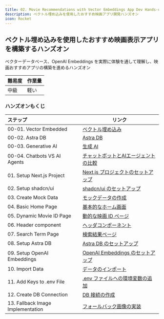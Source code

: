 ```yaml
---
title: 02. Movie Recommendations with Vector Embeddings App Dev Hands-on
description: ベクトル埋め込みを使用したおすすめ映画アプリ開発ハンズオン
icon: Rocket
---
```


## ベクトル埋め込みを使用したおすすめ映画表示アプリを構築するハンズオン

ベクターデータベース、OpenAI Embeddings を実際に体験を通して理解し、映画おすすめアプリの構築を進めるハンズオン

|難易度 |作業量 |
|:-- |:-- |
|中級 |軽い |

### ハンズオンもくじ

|ステップ |リンク |
|:-- |-- |
|00-01. Vector Embedded |[ベクトル埋め込み](./02-movie-recommendations-app/00_01_vector_embedded) |
|00-02. Astra DB |[Astra DB](./02-movie-recommendations-app/00_02_astra_db) |
|00-03. Generative AI |[生成 AI](./02-movie-recommendations-app/00_03_generative_ai) |
|00-04. Chatbots VS AI Agents |[チャットボットとAIエージェントの比較](./02-movie-recommendations-app/00_04_chatbots_vs_ai_agents) |
|01. Setup Next.js Project|[Next.js プロジェクトのセットアップ](./02-movie-recommendations-app/01_setup_nextjs_project) |
|02. Setup shadcn/ui |[shadcn/ui のセットアップ](./02-movie-recommendations-app/02_setup_shadcn_ui) |
|03. Create Mock Data |[モックデータの作成](./02-movie-recommendations-app/03_create_mock_data) |
|04. Basic Home Page |[基本的なホーム画面](./02-movie-recommendations-app/04_basic_home_page) |
|05. Dynamic Movie ID Page |[動的な映画 ID ページ](./02-movie-recommendations-app/05_dynamic_movie_id_page) |
|06. Header component |[ヘッダコンポーネント](./02-movie-recommendations-app/06_header_component) |
|07. Search Term Page |[検索結果ページ](./02-movie-recommendations-app/07_search_term_page) |
|08. Setup Astra DB |[Astra DB のセットアップ](./02-movie-recommendations-app/08_setup_astra_db) |
|09. Setup OpenAI Embeddings |[OpenAI Embeddings のセットアップ](./02-movie-recommendations-app/09_setup_open_ai_embeddings) |
|10. Import Data |[データのインポート](./02-movie-recommendations-app/10_import_data) |
|11. Add Keys to .env File |[.env ファイルへの環境変数の追加](./02-movie-recommendations-app/11_add_keys_to_env_file) |
|12. Create DB Connection |[DB 接続の作成](./02-movie-recommendations-app/12_create_db_connection) |
|13. Fallback Image Implementation |[フォールバック画像の実装](./02-movie-recommendations-app/13_fallback_image_implementation) |

